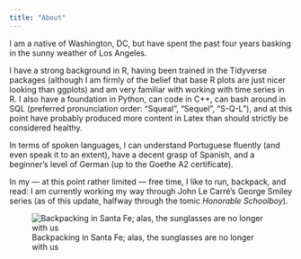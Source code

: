 ```yaml
---
title: "About"
---
```


I am a native of Washington, DC, but have spent the past four years basking in the sunny weather of Los Angeles.

I have a strong background in R, having been trained in the Tidyverse packages (although I am firmly of the belief that base R plots are just nicer looking than ggplots) and am very familiar with working with time series in R. I also have a foundation in Python, can code in C++, can bash around in SQL (preferred pronunciation order: "Squeal", "Sequel", "S-Q-L"), and at this point have probably produced more content in Latex than should strictly be considered healthy.

In terms of spoken languages, I can understand Portuguese fluently (and even speak it to an extent), have a decent grasp of Spanish, and a beginner's level of German (up to the Goethe A2 certificate).

In my — at this point rather limited — free time, I like to run, backpack, and read: I am currently working my way through John Le Carré's George Smiley series (as of this update, halfway through the tomic *Honorable Schoolboy*).

![Backpacking in Santa Fe; alas, the sunglasses are no longer with us](SantaFe.jpeg)
